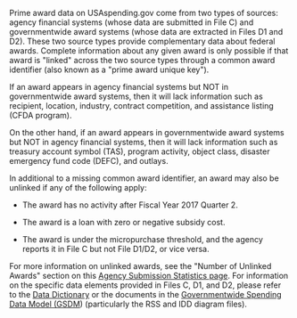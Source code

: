 Prime award data on USAspending.gov come from two types of
sources: agency financial systems (whose data are submitted in
File C) and governmentwide award systems (whose data are extracted in Files
D1 and D2). These two source types provide complementary data about
federal awards. Complete information about any given award is only
possible if that award is \"linked\" across the two source types
through a common award identifier (also known as a "prime award
unique key").

If an award appears in agency financial systems but NOT in governmentwide
award systems, then it will lack information such as recipient,
location, industry, contract competition, and assistance listing (CFDA program).

On the other hand, if an award appears in governmentwide award systems but NOT
in agency financial systems, then it will lack information such as
treasury account symbol (TAS), program activity, object class, disaster emergency
fund code (DEFC), and outlays.

In additional to a missing common award identifier, an award may also be unlinked if any of the following apply:

-   The award has no activity after Fiscal Year 2017 Quarter 2.

-   The award is a loan with zero or negative subsidy cost.

-   The award is under the micropurchase threshold, and the agency
    reports it in File C but not File D1/D2, or vice versa.

For more information on unlinked awards, see the "Number of Unlinked
Awards" section on this
 <a target="_blank" rel="noopener noreferrer" href="https://www.usaspending.gov/submission-statistics/data-sources?section=unlinked_awards">Agency Submission Statistics page</a>.
For information on the specific data elements provided in Files C, D1,
and D2, please refer to the
 <a target="_blank" rel="noopener noreferrer" href="https://www.usaspending.gov/data-dictionary">Data Dictionary</a>
 or the
documents in the
 <a target="_blank" rel="noopener noreferrer" href="https://fiscal.treasury.gov/data-transparency/DAIMS-current.html">Governmentwide Spending Data Model (GSDM</a>)
(particularly the RSS and IDD diagram files).